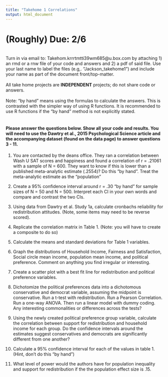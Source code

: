 ```yaml
---
title: "Takehome 1 Correlations"
output: html_document
---
```


# (Roughly) Due: 2/6 
<br>
Turn in via email to: Takehom.krrrtmtti39wm685@u.box.com by attaching 1) an rmd or a rnw file of your code and answers and 2) a pdf of said file. Use your last name to label the files (e.g,. "Jackson_takehome1") and include your name as part of the document front/top-matter.  
<br>
All take home projects are **INDEPENDENT** projects; do not share code or answers.   
<br>
Note: "by hand" means using the formulas to calculate the answers. This is contrasted with the simpler way of using R functions. It is recommended to use R functions if the "by hand" method is not explicitly stated. 
<br>
<br>

#### Please answer the questions below. Show all your code and results. You will need to use the Dawtry et al., 2015 Psychological Science article and the accompanying dataset (found on the data page) to answer questions 3 - 11. 

1.  You are contacted by the deans office. They ran a correlation between Wash U SAT scores and happiness and found a correlation of r = .21061 with a sample of N = 600. They want to know if this is lower than a published meta-analytic estimate (.2554)? Do this "by hand". Treat the meta-analytic estimate as the "population" 

2. Create a 95% confidence interval around r = .30 "by hand" for sample sizes of N = 50 and N = 500. Interpret each CI in your own words and compare and contrast the two CIs.   

3. Using data from Dawtry et al. Study 1a, calculate cronbachs reliability for redistribution attitudes. (Note, some items may need to be reverse scored).  

4. Replicate the correlation matrix in Table 1. (Note: you will have to create a composite to do so)   

5. Calculate the means and standard deviations for Table 1 variables. 

6. Graph the distributions of Household Income, Fairness and Satisfaction, Social circle mean income, population mean income, and political preference. Comment on anything you find irregular or interesting.  

7. Create a scatter plot with a best fit line for redistribution and political preference variables.

8. Dichotomize the political preferences data into a dichotomous conservative and democrat variable, assuming the midpoint is conservative. Run a t-test with redistribution. Run a Pearson Correlation. Run a one-way ANOVA. Then run a linear model with dummy coding. Any interesting commonalities or differences across the tests? 

9. Using the newly created political preference group variable, calculate the correlation between support for redistribution and household income for each group. Do the confidence intervals around the estimates suggest conservatives and democrats are significantly different from one another? 

10. Calculate a 95% confidence interval for each of the values in table 1. (Hint, don't do this "by hand")

11. What level of power would the authors have for population inequality and support for redistribution if the the population effect size is .15. 



